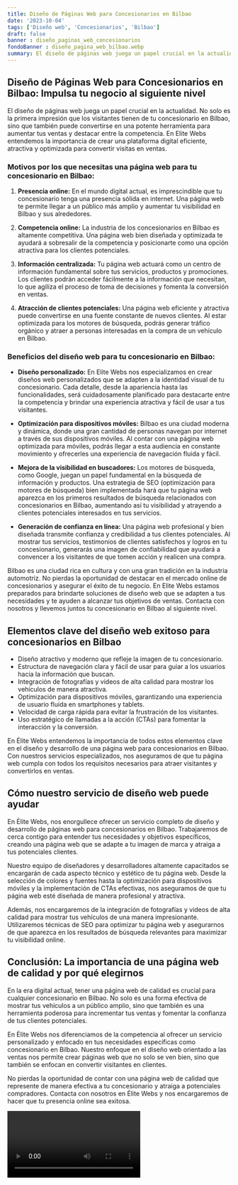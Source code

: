 ```yaml
---
title: Diseño de Páginas Web para Concesionarios en Bilbao
date: '2023-10-04'
tags: ['Diseño web', 'Concesionarios', 'Bilbao']
draft: false
banner : diseño_paginas_web_concesionarios
fondoBanner : diseño_pagina_web_bilbao.webp
summary: El diseño de páginas web juega un papel crucial en la actualidad. No solo es la primera impresión que los visitantes tienen de tu concesionario en Bilbao, sino que también puede convertirse en una potente herramienta para aumentar tus ventas y destacar entre la competencia. En Elite Webs entendemos la importancia de crear una plataforma digital eficiente, atractiva y optimizada para convertir visitas en ventas.
---
```


## Diseño de Páginas Web para Concesionarios en Bilbao: Impulsa tu negocio al siguiente nivel

El diseño de páginas web juega un papel crucial en la actualidad. No solo es la primera impresión que los visitantes tienen de tu concesionario en Bilbao, sino que también puede convertirse en una potente herramienta para aumentar tus ventas y destacar entre la competencia. En Elite Webs entendemos la importancia de crear una plataforma digital eficiente, atractiva y optimizada para convertir visitas en ventas.

### Motivos por los que necesitas una página web para tu concesionario en Bilbao:

1. **Presencia online:** En el mundo digital actual, es imprescindible que tu concesionario tenga una presencia sólida en internet. Una página web te permite llegar a un público más amplio y aumentar tu visibilidad en Bilbao y sus alrededores.

2. **Competencia online:** La industria de los concesionarios en Bilbao es altamente competitiva. Una página web bien diseñada y optimizada te ayudará a sobresalir de la competencia y posicionarte como una opción atractiva para los clientes potenciales.

3. **Información centralizada:** Tu página web actuará como un centro de información fundamental sobre tus servicios, productos y promociones. Los clientes podrán acceder fácilmente a la información que necesitan, lo que agiliza el proceso de toma de decisiones y fomenta la conversión en ventas.

4. **Atracción de clientes potenciales:** Una página web eficiente y atractiva puede convertirse en una fuente constante de nuevos clientes. Al estar optimizada para los motores de búsqueda, podrás generar tráfico orgánico y atraer a personas interesadas en la compra de un vehículo en Bilbao.

### Beneficios del diseño web para tu concesionario en Bilbao:

- **Diseño personalizado:** En Elite Webs nos especializamos en crear diseños web personalizados que se adapten a la identidad visual de tu concesionario. Cada detalle, desde la apariencia hasta las funcionalidades, será cuidadosamente planificado para destacarte entre la competencia y brindar una experiencia atractiva y fácil de usar a tus visitantes.

- **Optimización para dispositivos móviles:** Bilbao es una ciudad moderna y dinámica, donde una gran cantidad de personas navegan por internet a través de sus dispositivos móviles. Al contar con una página web optimizada para móviles, podrás llegar a esta audiencia en constante movimiento y ofrecerles una experiencia de navegación fluida y fácil.

- **Mejora de la visibilidad en buscadores:** Los motores de búsqueda, como Google, juegan un papel fundamental en la búsqueda de información y productos. Una estrategia de SEO (optimización para motores de búsqueda) bien implementada hará que tu página web aparezca en los primeros resultados de búsqueda relacionados con concesionarios en Bilbao, aumentando así tu visibilidad y atrayendo a clientes potenciales interesados en tus servicios.

- **Generación de confianza en línea:** Una página web profesional y bien diseñada transmite confianza y credibilidad a tus clientes potenciales. Al mostrar tus servicios, testimonios de clientes satisfechos y logros en tu concesionario, generarás una imagen de confiabilidad que ayudará a convencer a los visitantes de que tomen acción y realicen una compra.

Bilbao es una ciudad rica en cultura y con una gran tradición en la industria automotriz. No pierdas la oportunidad de destacar en el mercado online de concesionarios y asegurar el éxito de tu negocio. En Elite Webs estamos preparados para brindarte soluciones de diseño web que se adapten a tus necesidades y te ayuden a alcanzar tus objetivos de ventas. Contacta con nosotros y llevemos juntos tu concesionario en Bilbao al siguiente nivel.

<GifSeo />

<Cta />

## Elementos clave del diseño web exitoso para concesionarios en Bilbao

- Diseño atractivo y moderno que refleje la imagen de tu concesionario.
- Estructura de navegación clara y fácil de usar para guiar a los usuarios hacia la información que buscan.
- Integración de fotografías y videos de alta calidad para mostrar los vehículos de manera atractiva.
- Optimización para dispositivos móviles, garantizando una experiencia de usuario fluida en smartphones y tablets.
- Velocidad de carga rápida para evitar la frustración de los visitantes.
- Uso estratégico de llamadas a la acción (CTAs) para fomentar la interacción y la conversión.

En Élite Webs entendemos la importancia de todos estos elementos clave en el diseño y desarrollo de una página web para concesionarios en Bilbao. Con nuestros servicios especializados, nos aseguramos de que tu página web cumpla con todos los requisitos necesarios para atraer visitantes y convertirlos en ventas.

## Cómo nuestro servicio de diseño web puede ayudar

En Élite Webs, nos enorgullece ofrecer un servicio completo de diseño y desarrollo de páginas web para concesionarios en Bilbao. Trabajaremos de cerca contigo para entender tus necesidades y objetivos específicos, creando una página web que se adapte a tu imagen de marca y atraiga a tus potenciales clientes.

Nuestro equipo de diseñadores y desarrolladores altamente capacitados se encargarán de cada aspecto técnico y estético de tu página web. Desde la selección de colores y fuentes hasta la optimización para dispositivos móviles y la implementación de CTAs efectivas, nos aseguramos de que tu página web esté diseñada de manera profesional y atractiva.

Además, nos encargaremos de la integración de fotografías y videos de alta calidad para mostrar tus vehículos de una manera impresionante. Utilizaremos técnicas de SEO para optimizar tu página web y asegurarnos de que aparezca en los resultados de búsqueda relevantes para maximizar tu visibilidad online.

## Conclusión: La importancia de una página web de calidad y por qué elegirnos

En la era digital actual, tener una página web de calidad es crucial para cualquier concesionario en Bilbao. No solo es una forma efectiva de mostrar tus vehículos a un público amplio, sino que también es una herramienta poderosa para incrementar tus ventas y fomentar la confianza de tus clientes potenciales.

En Élite Webs nos diferenciamos de la competencia al ofrecer un servicio personalizado y enfocado en tus necesidades específicas como concesionario en Bilbao. Nuestro enfoque en el diseño web orientado a las ventas nos permite crear páginas web que no solo se ven bien, sino que también se enfocan en convertir visitantes en clientes.

No pierdas la oportunidad de contar con una página web de calidad que represente de manera efectiva a tu concesionario y atraiga a potenciales compradores. Contacta con nosotros en Élite Webs y nos encargaremos de hacer que tu presencia online sea exitosa.

<Video />

<CtaBot job='Concesionarios' city='Bilbao'/>

<Gmaps query='Bilbao+españa+maps' />